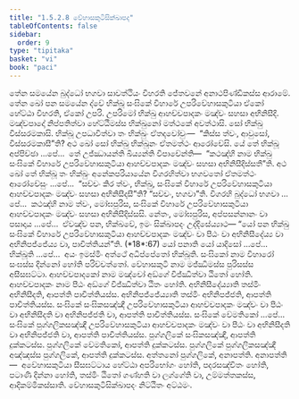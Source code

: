 ```yaml
---
title: "1.5.2.8 වේහාසකුටිසික්ඛාපද"
tableOfContents: false
sidebar:
  order: 9
type: "tipitaka"
basket: "vi"
book: "paci"
---
```



<DynamicBreadcrumb />

<Division number="129" book="paci">

<Paragraph number="443" book="paci">
තේන සමයේන බුද්ධෝ භගවා සාවත්ථියං විහරති ජේතවනේ අනාථපිණ්ඩිකස්ස ආරාමේ. තේන ඛෝ පන සමයේන ද්වේ භික්ඛූ සංඝිකේ විහාරේ උපරිවේහාසකුටියා ඒකෝ හේට්ඨා විහරති, ඒකෝ උපරි. උපරිමෝ භික්ඛු ආහච්චපාදකං මඤ්චං සහසා අභිනිසීදි. මඤ්චපාදෝ නිප්පතිත්වා හේට්ඨිමස්ස භික්ඛුනෝ මත්ථකේ අවත්ථාසි. සෝ භික්ඛු විස්සරමකාසි. භික්ඛූ උපධාවිත්වා තං භික්ඛුං ඒතදවෝචුං—  “කිස්ස ත්වං, ආවුසෝ, විස්සරමකාසී”ති? අථ ඛෝ සෝ භික්ඛු භික්ඛූනං ඒතමත්ථං ආරෝචේසි. යේ තේ භික්ඛූ අප්පිච්ඡා …පේ…  තේ උජ්ඣායන්ති ඛිය්‍යන්ති විපාචේන්ති—  “කථඤ්හි නාම භික්ඛු සංඝිකේ විහාරේ උපරිවේහාසකුටියා ආහච්චපාදකං මඤ්චං සහසා අභිනිසීදිස්සතී”ති.
</Paragraph>

<Paragraph number="444" book="paci">
අථ ඛෝ තේ භික්ඛූ තං භික්ඛුං අනේකපරියායේන විගරහිත්වා භගවතෝ ඒතමත්ථං ආරෝචේසුං …පේ…  “සච්චං කිර ත්වං, භික්ඛු, සංඝිකේ විහාරේ උපරිවේහාසකුටියා ආහච්චපාදකං මඤ්චං සහසා අභිනිසීදසී”ති? “සච්චං, භගවා”ති. විගරහි බුද්ධෝ භගවා …පේ…  කථඤ්හි නාම ත්වං, මෝඝපුරිස, සංඝිකේ විහාරේ උපරිවේහාසකුටියා ආහච්චපාදකං මඤ්චං සහසා අභිනිසීදිස්සසි. නේතං, මෝඝපුරිස, අප්පසන්නානං වා පසාදාය …පේ…  ඒවඤ්ච පන, භික්ඛවේ, ඉමං සික්ඛාපදං උද්දිසේය්‍යාථ—
</Paragraph>

</Division>
<Division number="130" book="paci">

<Paragraph number="445" book="paci">
<Emphasis>“යෝ පන භික්ඛු සංඝිකේ විහාරේ උපරිවේහාසකුටියා ආහච්චපාදකං මඤ්චං වා පීඨං වා අභිනිසීදේය්‍ය වා අභිනිපජ්ජේය්‍ය වා, පාචිත්තියන්”</Emphasis>ති. (*18*:<Emphasis>67</Emphasis>)
</Paragraph>

</Division>
<Division number="131" book="paci">

<Paragraph number="446" book="paci">
<Emphasis>යෝ පනා</Emphasis>ති යෝ යාදිසෝ …පේ…  <Emphasis>භික්ඛූ</Emphasis>ති …පේ…  අයං ඉමස්මිං අත්ථේ අධිප්පේතෝ භික්ඛූති.
</Paragraph>

<Paragraph number="447" book="paci">
<Emphasis>සංඝිකෝ</Emphasis> නාම විහාරෝ සංඝස්ස දින්නෝ හෝති පරිච්චත්තෝ.
</Paragraph>

<Paragraph number="448" book="paci">
<Emphasis>වේහාසකුටි</Emphasis> නාම මජ්ඣිමස්ස පුරිසස්ස අසීසඝට්ටා.
</Paragraph>

<Paragraph number="449" book="paci">
<Emphasis>ආහච්චපාදකෝ</Emphasis> නාම <Emphasis>මඤ්චෝ</Emphasis> අඞ්ගේ විජ්ඣිත්වා ඨිතෝ හෝති.
</Paragraph>

<Paragraph number="450" book="paci">
<Emphasis>ආහච්චපාදකං</Emphasis> නාම <Emphasis>පීඨං</Emphasis> අඞ්ගේ විජ්ඣිත්වා ඨිතං හෝති.
</Paragraph>

<Paragraph number="451" book="paci">
<Emphasis>අභිනිසීදේය්‍යා</Emphasis>ති තස්මිං අභිනිසීදති, ආපත්ති පාචිත්තියස්ස.
</Paragraph>

<Paragraph number="452" book="paci">
<Emphasis>අභිනිපජ්ජේය්‍යා</Emphasis>ති තස්මිං අභිනිපජ්ජති, ආපත්ති පාචිත්තියස්ස.
</Paragraph>

</Division>
<Division number="132" book="paci">

<Paragraph number="453" book="paci">
සංඝිකේ සංඝිකසඤ්ඤී උපරිවේහාසකුටියා ආහච්චපාදකං මඤ්චං වා පීඨං වා අභිනිසීදති වා අභිනිපජ්ජති වා, ආපත්ති පාචිත්තියස්ස. සංඝිකේ වේමතිකෝ …පේ…  සංඝිකේ පුග්ගලිකසඤ්ඤී උපරිවේහාසකුටියා ආහච්චපාදකං මඤ්චං වා පීඨං වා අභිනිසීදති වා අභිනිපජ්ජති වා, ආපත්ති පාචිත්තියස්ස.
</Paragraph>

<Paragraph number="454" book="paci">
පුග්ගලිකේ සංඝිකසඤ්ඤී, ආපත්ති දුක්කටස්ස. පුග්ගලිකේ වේමතිකෝ, ආපත්ති දුක්කටස්ස. පුග්ගලිකේ පුග්ගලිකසඤ්ඤී අඤ්ඤස්ස පුග්ගලිකේ, ආපත්ති දුක්කටස්ස. අත්තනෝ පුග්ගලිකේ, අනාපත්ති.
</Paragraph>

</Division>
<Division number="133" book="paci">

<Paragraph number="455" book="paci">
අනාපත්ති—  අවේහාසකුටියා සීසඝට්ටාය හේට්ඨා අපරිභෝගං හෝති, පදරසඤ්චිතං හෝති, පටාණි දින්නා හෝති, තස්මිං ඨිතෝ ගණ්හති වා ලග්ගේති වා, උම්මත්තකස්ස, ආදිකම්මිකස්සාති.

</Paragraph>
</Division>

<Paragraph number="456" type="center" book="paci">
වේහාසකුටිසික්ඛාපදං නිට්ඨිතං අට්ඨමං.
</Paragraph>